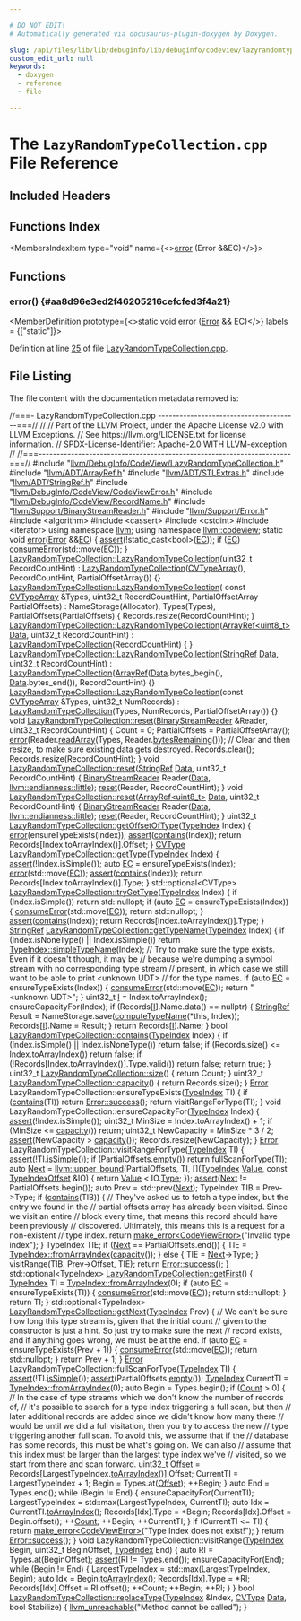 ```yaml
---

# DO NOT EDIT!
# Automatically generated via docusaurus-plugin-doxygen by Doxygen.

slug: /api/files/lib/lib/debuginfo/lib/debuginfo/codeview/lazyrandomtypecollection-cpp
custom_edit_url: null
keywords:
  - doxygen
  - reference
  - file

---
```





# The `LazyRandomTypeCollection.cpp` File Reference

<DoxygenPage pluginConfig={pluginConfig}>



## Included Headers

<IncludesList>
<IncludesListItem
  filePath="llvm/DebugInfo/CodeView/LazyRandomTypeCollection.h"
  permalink="/docs/api/files/include/include/llvm/include/llvm/debuginfo/include/llvm/debuginfo/codeview/lazyrandomtypecollection-h"
  isLocal="true" />
<IncludesListItem
  filePath="llvm/ADT/ArrayRef.h"
  permalink="/docs/api/files/include/include/llvm/include/llvm/adt/arrayref-h"
  isLocal="true" />
<IncludesListItem
  filePath="llvm/ADT/STLExtras.h"
  permalink="/docs/api/files/include/include/llvm/include/llvm/adt/stlextras-h"
  isLocal="true" />
<IncludesListItem
  filePath="llvm/ADT/StringRef.h"
  permalink="/docs/api/files/include/include/llvm/include/llvm/adt/stringref-h"
  isLocal="true" />
<IncludesListItem
  filePath="llvm/DebugInfo/CodeView/CodeViewError.h"
  permalink="/docs/api/files/include/include/llvm/include/llvm/debuginfo/include/llvm/debuginfo/codeview/codeviewerror-h"
  isLocal="true" />
<IncludesListItem
  filePath="llvm/DebugInfo/CodeView/RecordName.h"
  permalink="/docs/api/files/include/include/llvm/include/llvm/debuginfo/include/llvm/debuginfo/codeview/recordname-h"
  isLocal="true" />
<IncludesListItem
  filePath="llvm/Support/BinaryStreamReader.h"
  permalink="/docs/api/files/include/include/llvm/include/llvm/support/binarystreamreader-h"
  isLocal="true" />
<IncludesListItem
  filePath="llvm/Support/Error.h"
  permalink="/docs/api/files/include/include/llvm/include/llvm/support/error-h"
  isLocal="true" />
<IncludesListItem
  filePath="algorithm"
  permalink=""
  isLocal="false" />
<IncludesListItem
  filePath="cassert"
  permalink=""
  isLocal="false" />
<IncludesListItem
  filePath="cstdint"
  permalink=""
  isLocal="false" />
<IncludesListItem
  filePath="iterator"
  permalink=""
  isLocal="false" />
</IncludesList>

## Functions Index

<MembersIndex>

<MembersIndexItem
  type="void"
  name={<><a href="#aa8d96e3ed2f46205216cefcfed3f4a21">error</a> (Error &amp;&amp;EC)</>}>
</MembersIndexItem>

</MembersIndex>


<SectionDefinition>

## Functions

### error() {#aa8d96e3ed2f46205216cefcfed3f4a21}

<MemberDefinition
  prototype={<>static void error (<a href="/docs/api/classes/llvm/error">Error</a> &amp;&amp; EC)</>}
  labels = {["static"]}>

Definition at line <a href="#l00025">25</a> of file <a href="/docs/api/files/lib/lib/debuginfo/lib/debuginfo/codeview/lazyrandomtypecollection-cpp">LazyRandomTypeCollection.cpp</a>.
</MemberDefinition>

</SectionDefinition>

## File Listing

The file content with the documentation metadata removed is:

<ProgramListing>

<Link id="l00001" /><CodeLine lineNumber="1"><span class="doxyHighlightComment">//===- LazyRandomTypeCollection.cpp ---------------------------------------===//</span></CodeLine>
<Link id="l00002" /><CodeLine lineNumber="2"><span class="doxyHighlightComment">//</span></CodeLine>
<Link id="l00003" /><CodeLine lineNumber="3"><span class="doxyHighlightComment">// Part of the LLVM Project, under the Apache License v2.0 with LLVM Exceptions.</span></CodeLine>
<Link id="l00004" /><CodeLine lineNumber="4"><span class="doxyHighlightComment">// See https://llvm.org/LICENSE.txt for license information.</span></CodeLine>
<Link id="l00005" /><CodeLine lineNumber="5"><span class="doxyHighlightComment">// SPDX-License-Identifier: Apache-2.0 WITH LLVM-exception</span></CodeLine>
<Link id="l00006" /><CodeLine lineNumber="6"><span class="doxyHighlightComment">//</span></CodeLine>
<Link id="l00007" /><CodeLine lineNumber="7"><span class="doxyHighlightComment">//===----------------------------------------------------------------------===//</span></CodeLine>
<Link id="l00008" /><CodeLine lineNumber="8"></CodeLine>
<Link id="l00009" /><CodeLine lineNumber="9"><span class="doxyHighlightPreprocessor">#include &quot;<a href="/docs/api/files/include/include/llvm/include/llvm/debuginfo/include/llvm/debuginfo/codeview/lazyrandomtypecollection-h">llvm/DebugInfo/CodeView/LazyRandomTypeCollection.h</a>&quot;</span></CodeLine>
<Link id="l00010" /><CodeLine lineNumber="10"><span class="doxyHighlightPreprocessor">#include &quot;<a href="/docs/api/files/include/include/llvm/include/llvm/adt/arrayref-h">llvm/ADT/ArrayRef.h</a>&quot;</span></CodeLine>
<Link id="l00011" /><CodeLine lineNumber="11"><span class="doxyHighlightPreprocessor">#include &quot;<a href="/docs/api/files/include/include/llvm/include/llvm/adt/stlextras-h">llvm/ADT/STLExtras.h</a>&quot;</span></CodeLine>
<Link id="l00012" /><CodeLine lineNumber="12"><span class="doxyHighlightPreprocessor">#include &quot;<a href="/docs/api/files/include/include/llvm/include/llvm/adt/stringref-h">llvm/ADT/StringRef.h</a>&quot;</span></CodeLine>
<Link id="l00013" /><CodeLine lineNumber="13"><span class="doxyHighlightPreprocessor">#include &quot;<a href="/docs/api/files/include/include/llvm/include/llvm/debuginfo/include/llvm/debuginfo/codeview/codeviewerror-h">llvm/DebugInfo/CodeView/CodeViewError.h</a>&quot;</span></CodeLine>
<Link id="l00014" /><CodeLine lineNumber="14"><span class="doxyHighlightPreprocessor">#include &quot;<a href="/docs/api/files/include/include/llvm/include/llvm/debuginfo/include/llvm/debuginfo/codeview/recordname-h">llvm/DebugInfo/CodeView/RecordName.h</a>&quot;</span></CodeLine>
<Link id="l00015" /><CodeLine lineNumber="15"><span class="doxyHighlightPreprocessor">#include &quot;<a href="/docs/api/files/include/include/llvm/include/llvm/support/binarystreamreader-h">llvm/Support/BinaryStreamReader.h</a>&quot;</span></CodeLine>
<Link id="l00016" /><CodeLine lineNumber="16"><span class="doxyHighlightPreprocessor">#include &quot;<a href="/docs/api/files/include/include/llvm/include/llvm/support/error-h">llvm/Support/Error.h</a>&quot;</span></CodeLine>
<Link id="l00017" /><CodeLine lineNumber="17"><span class="doxyHighlightPreprocessor">#include &lt;algorithm&gt;</span></CodeLine>
<Link id="l00018" /><CodeLine lineNumber="18"><span class="doxyHighlightPreprocessor">#include &lt;cassert&gt;</span></CodeLine>
<Link id="l00019" /><CodeLine lineNumber="19"><span class="doxyHighlightPreprocessor">#include &lt;cstdint&gt;</span></CodeLine>
<Link id="l00020" /><CodeLine lineNumber="20"><span class="doxyHighlightPreprocessor">#include &lt;iterator&gt;</span></CodeLine>
<Link id="l00021" /><CodeLine lineNumber="21"></CodeLine>
<Link id="l00022" /><CodeLine lineNumber="22"><span class="doxyHighlightKeyword">using namespace </span><span class="doxyHighlight"><a href="/docs/api/namespaces/llvm">llvm</a>;</span></CodeLine>
<Link id="l00023" /><CodeLine lineNumber="23"><span class="doxyHighlightKeyword">using namespace </span><span class="doxyHighlight"><a href="/docs/api/namespaces/llvm/codeview">llvm::codeview</a>;</span></CodeLine>
<Link id="l00024" /><CodeLine lineNumber="24"></CodeLine>
<Link id="l00025" /><CodeLine lineNumber="25" lineLink="#aa8d96e3ed2f46205216cefcfed3f4a21"><span class="doxyHighlightKeyword">static</span><span class="doxyHighlight"> </span><span class="doxyHighlightKeywordType">void</span><span class="doxyHighlight"> <a href="/docs/api/files/lib/lib/debuginfo/lib/debuginfo/codeview/symbolrecordmapping-cpp/#a9cdf893c7d17e47fa1ed8bebf92a5da4">error</a>(<a href="/docs/api/classes/llvm/error">Error</a> &amp;&amp;<a href="/docs/api/namespaces/llvm/codeview/#a2e1cbb0e2bd7a35ed99c31853dc45374a3fd6b696867d70225deda7868308679b">EC</a>) &#123;</span></CodeLine>
<Link id="l00026" /><CodeLine lineNumber="26"><span class="doxyHighlight">  <a href="/docs/api/files/lib/lib/target/lib/target/amdgpu/silowercontrolflow-cpp/#a4868c5d81c5ccc98c47aeab6244346a0">assert</a>(!</span><span class="doxyHighlightKeyword">static&#95;cast&lt;</span><span class="doxyHighlightKeywordType">bool</span><span class="doxyHighlightKeyword">&gt;</span><span class="doxyHighlight">(<a href="/docs/api/namespaces/llvm/codeview/#a2e1cbb0e2bd7a35ed99c31853dc45374a3fd6b696867d70225deda7868308679b">EC</a>));</span></CodeLine>
<Link id="l00027" /><CodeLine lineNumber="27"><span class="doxyHighlight">  </span><span class="doxyHighlightKeywordFlow">if</span><span class="doxyHighlight"> (<a href="/docs/api/namespaces/llvm/codeview/#a2e1cbb0e2bd7a35ed99c31853dc45374a3fd6b696867d70225deda7868308679b">EC</a>)</span></CodeLine>
<Link id="l00028" /><CodeLine lineNumber="28"><span class="doxyHighlight">    <a href="/docs/api/namespaces/llvm/#aee0e70be66536b9ef7b65ae2e5a45959">consumeError</a>(std::move(<a href="/docs/api/namespaces/llvm/codeview/#a2e1cbb0e2bd7a35ed99c31853dc45374a3fd6b696867d70225deda7868308679b">EC</a>));</span></CodeLine>
<Link id="l00029" /><CodeLine lineNumber="29"><span class="doxyHighlight">&#125;</span></CodeLine>
<Link id="l00030" /><CodeLine lineNumber="30"></CodeLine>
<Link id="l00031" /><CodeLine lineNumber="31" lineLink="/docs/api/classes/llvm/codeview/lazyrandomtypecollection/#afad57506ce439940f94785edf80084da"><span class="doxyHighlight"><a href="/docs/api/classes/llvm/codeview/lazyrandomtypecollection/#afad57506ce439940f94785edf80084da">LazyRandomTypeCollection::LazyRandomTypeCollection</a>(uint32&#95;t RecordCountHint)</span></CodeLine>
<Link id="l00032" /><CodeLine lineNumber="32"><span class="doxyHighlight">    : <a href="/docs/api/classes/llvm/codeview/lazyrandomtypecollection/#afad57506ce439940f94785edf80084da">LazyRandomTypeCollection</a>(<a href="/docs/api/namespaces/llvm/codeview/#a3b5a871028c3a00c356376368d4d57d9">CVTypeArray</a>(), RecordCountHint,</span></CodeLine>
<Link id="l00033" /><CodeLine lineNumber="33"><span class="doxyHighlight">                               PartialOffsetArray()) &#123;&#125;</span></CodeLine>
<Link id="l00034" /><CodeLine lineNumber="34"></CodeLine>
<Link id="l00035" /><CodeLine lineNumber="35" lineLink="/docs/api/classes/llvm/codeview/lazyrandomtypecollection/#a2247baf15a7691d396b52b2900e75a81"><span class="doxyHighlight"><a href="/docs/api/classes/llvm/codeview/lazyrandomtypecollection/#afad57506ce439940f94785edf80084da">LazyRandomTypeCollection::LazyRandomTypeCollection</a>(</span></CodeLine>
<Link id="l00036" /><CodeLine lineNumber="36"><span class="doxyHighlight">    </span><span class="doxyHighlightKeyword">const</span><span class="doxyHighlight"> <a href="/docs/api/namespaces/llvm/codeview/#a3b5a871028c3a00c356376368d4d57d9">CVTypeArray</a> &amp;Types, uint32&#95;t RecordCountHint,</span></CodeLine>
<Link id="l00037" /><CodeLine lineNumber="37"><span class="doxyHighlight">    PartialOffsetArray PartialOffsets)</span></CodeLine>
<Link id="l00038" /><CodeLine lineNumber="38"><span class="doxyHighlight">    : NameStorage(Allocator), Types(Types), PartialOffsets(PartialOffsets) &#123;</span></CodeLine>
<Link id="l00039" /><CodeLine lineNumber="39"><span class="doxyHighlight">  Records.resize(RecordCountHint);</span></CodeLine>
<Link id="l00040" /><CodeLine lineNumber="40"><span class="doxyHighlight">&#125;</span></CodeLine>
<Link id="l00041" /><CodeLine lineNumber="41"></CodeLine>
<Link id="l00042" /><CodeLine lineNumber="42" lineLink="/docs/api/classes/llvm/codeview/lazyrandomtypecollection/#a2f281d0be821ff871f838262cc1fb263"><span class="doxyHighlight"><a href="/docs/api/classes/llvm/codeview/lazyrandomtypecollection/#afad57506ce439940f94785edf80084da">LazyRandomTypeCollection::LazyRandomTypeCollection</a>(<a href="/docs/api/classes/llvm/arrayref">ArrayRef&lt;uint8&#95;t&gt;</a> <a href="/docs/api/namespaces/llvm/#aa20539e89704d20b98b97e9c3feac934">Data</a>,</span></CodeLine>
<Link id="l00043" /><CodeLine lineNumber="43"><span class="doxyHighlight">                                                   uint32&#95;t RecordCountHint)</span></CodeLine>
<Link id="l00044" /><CodeLine lineNumber="44"><span class="doxyHighlight">    : <a href="/docs/api/classes/llvm/codeview/lazyrandomtypecollection/#afad57506ce439940f94785edf80084da">LazyRandomTypeCollection</a>(RecordCountHint) &#123;</span></CodeLine>
<Link id="l00045" /><CodeLine lineNumber="45"><span class="doxyHighlight">&#125;</span></CodeLine>
<Link id="l00046" /><CodeLine lineNumber="46"></CodeLine>
<Link id="l00047" /><CodeLine lineNumber="47" lineLink="/docs/api/classes/llvm/codeview/lazyrandomtypecollection/#aabfec94087683be804d07270a89c7819"><span class="doxyHighlight"><a href="/docs/api/classes/llvm/codeview/lazyrandomtypecollection/#afad57506ce439940f94785edf80084da">LazyRandomTypeCollection::LazyRandomTypeCollection</a>(<a href="/docs/api/classes/llvm/stringref">StringRef</a> <a href="/docs/api/namespaces/llvm/#aa20539e89704d20b98b97e9c3feac934">Data</a>,</span></CodeLine>
<Link id="l00048" /><CodeLine lineNumber="48"><span class="doxyHighlight">                                                   uint32&#95;t RecordCountHint)</span></CodeLine>
<Link id="l00049" /><CodeLine lineNumber="49"><span class="doxyHighlight">    : <a href="/docs/api/classes/llvm/codeview/lazyrandomtypecollection/#afad57506ce439940f94785edf80084da">LazyRandomTypeCollection</a>(<a href="/docs/api/classes/llvm/arrayref">ArrayRef</a>(<a href="/docs/api/namespaces/llvm/#aa20539e89704d20b98b97e9c3feac934">Data</a>.bytes&#95;begin(), <a href="/docs/api/namespaces/llvm/#aa20539e89704d20b98b97e9c3feac934">Data</a>.bytes&#95;end()),</span></CodeLine>
<Link id="l00050" /><CodeLine lineNumber="50"><span class="doxyHighlight">                               RecordCountHint) &#123;&#125;</span></CodeLine>
<Link id="l00051" /><CodeLine lineNumber="51"></CodeLine>
<Link id="l00052" /><CodeLine lineNumber="52" lineLink="/docs/api/classes/llvm/codeview/lazyrandomtypecollection/#a890b46f548669fb59ee820d18f10c3ff"><span class="doxyHighlight"><a href="/docs/api/classes/llvm/codeview/lazyrandomtypecollection/#afad57506ce439940f94785edf80084da">LazyRandomTypeCollection::LazyRandomTypeCollection</a>(</span><span class="doxyHighlightKeyword">const</span><span class="doxyHighlight"> <a href="/docs/api/namespaces/llvm/codeview/#a3b5a871028c3a00c356376368d4d57d9">CVTypeArray</a> &amp;Types,</span></CodeLine>
<Link id="l00053" /><CodeLine lineNumber="53"><span class="doxyHighlight">                                                   uint32&#95;t NumRecords)</span></CodeLine>
<Link id="l00054" /><CodeLine lineNumber="54"><span class="doxyHighlight">    : <a href="/docs/api/classes/llvm/codeview/lazyrandomtypecollection/#afad57506ce439940f94785edf80084da">LazyRandomTypeCollection</a>(Types, NumRecords, PartialOffsetArray()) &#123;&#125;</span></CodeLine>
<Link id="l00055" /><CodeLine lineNumber="55"></CodeLine>
<Link id="l00056" /><CodeLine lineNumber="56" lineLink="/docs/api/classes/llvm/codeview/lazyrandomtypecollection/#a88666e96d35b7e7e26892eb8424728b3"><span class="doxyHighlightKeywordType">void</span><span class="doxyHighlight"> <a href="/docs/api/classes/llvm/codeview/lazyrandomtypecollection/#ad762dd32330ae91ab7adc5267918cf43">LazyRandomTypeCollection::reset</a>(<a href="/docs/api/classes/llvm/binarystreamreader">BinaryStreamReader</a> &amp;Reader,</span></CodeLine>
<Link id="l00057" /><CodeLine lineNumber="57"><span class="doxyHighlight">                                     uint32&#95;t RecordCountHint) &#123;</span></CodeLine>
<Link id="l00058" /><CodeLine lineNumber="58"><span class="doxyHighlight">  Count = 0;</span></CodeLine>
<Link id="l00059" /><CodeLine lineNumber="59"><span class="doxyHighlight">  PartialOffsets = PartialOffsetArray();</span></CodeLine>
<Link id="l00060" /><CodeLine lineNumber="60"></CodeLine>
<Link id="l00061" /><CodeLine lineNumber="61"><span class="doxyHighlight">  <a href="/docs/api/files/lib/lib/debuginfo/lib/debuginfo/codeview/symbolrecordmapping-cpp/#a9cdf893c7d17e47fa1ed8bebf92a5da4">error</a>(Reader.<a href="/docs/api/classes/llvm/binarystreamreader/#ab88a8b3835c1028f8fd6c2b23f396d30">readArray</a>(Types, Reader.<a href="/docs/api/classes/llvm/binarystreamreader/#a81b49f753bf7db44da6cf4b0fc59b76e">bytesRemaining</a>()));</span></CodeLine>
<Link id="l00062" /><CodeLine lineNumber="62"></CodeLine>
<Link id="l00063" /><CodeLine lineNumber="63"><span class="doxyHighlight">  </span><span class="doxyHighlightComment">// Clear and then resize, to make sure existing data gets destroyed.</span></CodeLine>
<Link id="l00064" /><CodeLine lineNumber="64"><span class="doxyHighlight">  Records.clear();</span></CodeLine>
<Link id="l00065" /><CodeLine lineNumber="65"><span class="doxyHighlight">  Records.resize(RecordCountHint);</span></CodeLine>
<Link id="l00066" /><CodeLine lineNumber="66"><span class="doxyHighlight">&#125;</span></CodeLine>
<Link id="l00067" /><CodeLine lineNumber="67"></CodeLine>
<Link id="l00068" /><CodeLine lineNumber="68" lineLink="/docs/api/classes/llvm/codeview/lazyrandomtypecollection/#a360afdcd9d4f62ee3d7717620c44486f"><span class="doxyHighlightKeywordType">void</span><span class="doxyHighlight"> <a href="/docs/api/classes/llvm/codeview/lazyrandomtypecollection/#ad762dd32330ae91ab7adc5267918cf43">LazyRandomTypeCollection::reset</a>(<a href="/docs/api/classes/llvm/stringref">StringRef</a> <a href="/docs/api/namespaces/llvm/#aa20539e89704d20b98b97e9c3feac934">Data</a>, uint32&#95;t RecordCountHint) &#123;</span></CodeLine>
<Link id="l00069" /><CodeLine lineNumber="69"><span class="doxyHighlight">  <a href="/docs/api/classes/llvm/binarystreamreader">BinaryStreamReader</a> Reader(<a href="/docs/api/namespaces/llvm/#aa20539e89704d20b98b97e9c3feac934">Data</a>, <a href="/docs/api/namespaces/llvm/#ae1e26e57357947b25e392fd18ab000dbaaae6635e044ac56046b2893a529b5114">llvm::endianness::little</a>);</span></CodeLine>
<Link id="l00070" /><CodeLine lineNumber="70"><span class="doxyHighlight">  <a href="/docs/api/classes/llvm/codeview/lazyrandomtypecollection/#ad762dd32330ae91ab7adc5267918cf43">reset</a>(Reader, RecordCountHint);</span></CodeLine>
<Link id="l00071" /><CodeLine lineNumber="71"><span class="doxyHighlight">&#125;</span></CodeLine>
<Link id="l00072" /><CodeLine lineNumber="72"></CodeLine>
<Link id="l00073" /><CodeLine lineNumber="73" lineLink="/docs/api/classes/llvm/codeview/lazyrandomtypecollection/#ad762dd32330ae91ab7adc5267918cf43"><span class="doxyHighlightKeywordType">void</span><span class="doxyHighlight"> <a href="/docs/api/classes/llvm/codeview/lazyrandomtypecollection/#ad762dd32330ae91ab7adc5267918cf43">LazyRandomTypeCollection::reset</a>(<a href="/docs/api/classes/llvm/arrayref">ArrayRef&lt;uint8&#95;t&gt;</a> <a href="/docs/api/namespaces/llvm/#aa20539e89704d20b98b97e9c3feac934">Data</a>,</span></CodeLine>
<Link id="l00074" /><CodeLine lineNumber="74"><span class="doxyHighlight">                                     uint32&#95;t RecordCountHint) &#123;</span></CodeLine>
<Link id="l00075" /><CodeLine lineNumber="75"><span class="doxyHighlight">  <a href="/docs/api/classes/llvm/binarystreamreader">BinaryStreamReader</a> Reader(<a href="/docs/api/namespaces/llvm/#aa20539e89704d20b98b97e9c3feac934">Data</a>, <a href="/docs/api/namespaces/llvm/#ae1e26e57357947b25e392fd18ab000dbaaae6635e044ac56046b2893a529b5114">llvm::endianness::little</a>);</span></CodeLine>
<Link id="l00076" /><CodeLine lineNumber="76"><span class="doxyHighlight">  <a href="/docs/api/classes/llvm/codeview/lazyrandomtypecollection/#ad762dd32330ae91ab7adc5267918cf43">reset</a>(Reader, RecordCountHint);</span></CodeLine>
<Link id="l00077" /><CodeLine lineNumber="77"><span class="doxyHighlight">&#125;</span></CodeLine>
<Link id="l00078" /><CodeLine lineNumber="78"></CodeLine>
<Link id="l00079" /><CodeLine lineNumber="79" lineLink="/docs/api/classes/llvm/codeview/lazyrandomtypecollection/#a8eb7b146a5032a7f0f411dcdcbb8b4b3"><span class="doxyHighlight">uint32&#95;t <a href="/docs/api/classes/llvm/codeview/lazyrandomtypecollection/#a8eb7b146a5032a7f0f411dcdcbb8b4b3">LazyRandomTypeCollection::getOffsetOfType</a>(<a href="/docs/api/classes/llvm/codeview/typeindex">TypeIndex</a> Index) &#123;</span></CodeLine>
<Link id="l00080" /><CodeLine lineNumber="80"><span class="doxyHighlight">  <a href="/docs/api/files/lib/lib/debuginfo/lib/debuginfo/codeview/symbolrecordmapping-cpp/#a9cdf893c7d17e47fa1ed8bebf92a5da4">error</a>(ensureTypeExists(Index));</span></CodeLine>
<Link id="l00081" /><CodeLine lineNumber="81"><span class="doxyHighlight">  <a href="/docs/api/files/lib/lib/target/lib/target/amdgpu/silowercontrolflow-cpp/#a4868c5d81c5ccc98c47aeab6244346a0">assert</a>(<a href="/docs/api/classes/llvm/codeview/lazyrandomtypecollection/#acc6536c9d578ff7417ce2bae51151465">contains</a>(Index));</span></CodeLine>
<Link id="l00082" /><CodeLine lineNumber="82"></CodeLine>
<Link id="l00083" /><CodeLine lineNumber="83"><span class="doxyHighlight">  </span><span class="doxyHighlightKeywordFlow">return</span><span class="doxyHighlight"> Records&#91;Index.toArrayIndex()&#93;.Offset;</span></CodeLine>
<Link id="l00084" /><CodeLine lineNumber="84"><span class="doxyHighlight">&#125;</span></CodeLine>
<Link id="l00085" /><CodeLine lineNumber="85"></CodeLine>
<Link id="l00086" /><CodeLine lineNumber="86" lineLink="/docs/api/classes/llvm/codeview/lazyrandomtypecollection/#a4c9f32907d1d49ee8974b2f68ce2cdf6"><span class="doxyHighlight"><a href="/docs/api/namespaces/llvm/codeview/#a238eda31f74c0f0f3224f71b50b7d165">CVType</a> <a href="/docs/api/classes/llvm/codeview/lazyrandomtypecollection/#a4c9f32907d1d49ee8974b2f68ce2cdf6">LazyRandomTypeCollection::getType</a>(<a href="/docs/api/classes/llvm/codeview/typeindex">TypeIndex</a> Index) &#123;</span></CodeLine>
<Link id="l00087" /><CodeLine lineNumber="87"><span class="doxyHighlight">  <a href="/docs/api/files/lib/lib/target/lib/target/amdgpu/silowercontrolflow-cpp/#a4868c5d81c5ccc98c47aeab6244346a0">assert</a>(!Index.isSimple());</span></CodeLine>
<Link id="l00088" /><CodeLine lineNumber="88"></CodeLine>
<Link id="l00089" /><CodeLine lineNumber="89"><span class="doxyHighlight">  </span><span class="doxyHighlightKeyword">auto</span><span class="doxyHighlight"> <a href="/docs/api/namespaces/llvm/codeview/#a2e1cbb0e2bd7a35ed99c31853dc45374a3fd6b696867d70225deda7868308679b">EC</a> = ensureTypeExists(Index);</span></CodeLine>
<Link id="l00090" /><CodeLine lineNumber="90"><span class="doxyHighlight">  <a href="/docs/api/files/lib/lib/debuginfo/lib/debuginfo/codeview/symbolrecordmapping-cpp/#a9cdf893c7d17e47fa1ed8bebf92a5da4">error</a>(std::move(<a href="/docs/api/namespaces/llvm/codeview/#a2e1cbb0e2bd7a35ed99c31853dc45374a3fd6b696867d70225deda7868308679b">EC</a>));</span></CodeLine>
<Link id="l00091" /><CodeLine lineNumber="91"><span class="doxyHighlight">  <a href="/docs/api/files/lib/lib/target/lib/target/amdgpu/silowercontrolflow-cpp/#a4868c5d81c5ccc98c47aeab6244346a0">assert</a>(<a href="/docs/api/classes/llvm/codeview/lazyrandomtypecollection/#acc6536c9d578ff7417ce2bae51151465">contains</a>(Index));</span></CodeLine>
<Link id="l00092" /><CodeLine lineNumber="92"></CodeLine>
<Link id="l00093" /><CodeLine lineNumber="93"><span class="doxyHighlight">  </span><span class="doxyHighlightKeywordFlow">return</span><span class="doxyHighlight"> Records&#91;Index.toArrayIndex()&#93;.Type;</span></CodeLine>
<Link id="l00094" /><CodeLine lineNumber="94"><span class="doxyHighlight">&#125;</span></CodeLine>
<Link id="l00095" /><CodeLine lineNumber="95"></CodeLine>
<Link id="l00096" /><CodeLine lineNumber="96" lineLink="/docs/api/classes/llvm/codeview/lazyrandomtypecollection/#a2f93ee6dba63b9b441fa268ec636391f"><span class="doxyHighlight">std::optional&lt;CVType&gt; <a href="/docs/api/classes/llvm/codeview/lazyrandomtypecollection/#a2f93ee6dba63b9b441fa268ec636391f">LazyRandomTypeCollection::tryGetType</a>(<a href="/docs/api/classes/llvm/codeview/typeindex">TypeIndex</a> Index) &#123;</span></CodeLine>
<Link id="l00097" /><CodeLine lineNumber="97"><span class="doxyHighlight">  </span><span class="doxyHighlightKeywordFlow">if</span><span class="doxyHighlight"> (Index.isSimple())</span></CodeLine>
<Link id="l00098" /><CodeLine lineNumber="98"><span class="doxyHighlight">    </span><span class="doxyHighlightKeywordFlow">return</span><span class="doxyHighlight"> std::nullopt;</span></CodeLine>
<Link id="l00099" /><CodeLine lineNumber="99"></CodeLine>
<Link id="l00100" /><CodeLine lineNumber="100"><span class="doxyHighlight">  </span><span class="doxyHighlightKeywordFlow">if</span><span class="doxyHighlight"> (</span><span class="doxyHighlightKeyword">auto</span><span class="doxyHighlight"> <a href="/docs/api/namespaces/llvm/codeview/#a2e1cbb0e2bd7a35ed99c31853dc45374a3fd6b696867d70225deda7868308679b">EC</a> = ensureTypeExists(Index)) &#123;</span></CodeLine>
<Link id="l00101" /><CodeLine lineNumber="101"><span class="doxyHighlight">    <a href="/docs/api/namespaces/llvm/#aee0e70be66536b9ef7b65ae2e5a45959">consumeError</a>(std::move(<a href="/docs/api/namespaces/llvm/codeview/#a2e1cbb0e2bd7a35ed99c31853dc45374a3fd6b696867d70225deda7868308679b">EC</a>));</span></CodeLine>
<Link id="l00102" /><CodeLine lineNumber="102"><span class="doxyHighlight">    </span><span class="doxyHighlightKeywordFlow">return</span><span class="doxyHighlight"> std::nullopt;</span></CodeLine>
<Link id="l00103" /><CodeLine lineNumber="103"><span class="doxyHighlight">  &#125;</span></CodeLine>
<Link id="l00104" /><CodeLine lineNumber="104"></CodeLine>
<Link id="l00105" /><CodeLine lineNumber="105"><span class="doxyHighlight">  <a href="/docs/api/files/lib/lib/target/lib/target/amdgpu/silowercontrolflow-cpp/#a4868c5d81c5ccc98c47aeab6244346a0">assert</a>(<a href="/docs/api/classes/llvm/codeview/lazyrandomtypecollection/#acc6536c9d578ff7417ce2bae51151465">contains</a>(Index));</span></CodeLine>
<Link id="l00106" /><CodeLine lineNumber="106"><span class="doxyHighlight">  </span><span class="doxyHighlightKeywordFlow">return</span><span class="doxyHighlight"> Records&#91;Index.toArrayIndex()&#93;.Type;</span></CodeLine>
<Link id="l00107" /><CodeLine lineNumber="107"><span class="doxyHighlight">&#125;</span></CodeLine>
<Link id="l00108" /><CodeLine lineNumber="108"></CodeLine>
<Link id="l00109" /><CodeLine lineNumber="109" lineLink="/docs/api/classes/llvm/codeview/lazyrandomtypecollection/#ab41c72c1487d92d9beb6b4bfd325b1b1"><span class="doxyHighlight"><a href="/docs/api/classes/llvm/stringref">StringRef</a> <a href="/docs/api/classes/llvm/codeview/lazyrandomtypecollection/#ab41c72c1487d92d9beb6b4bfd325b1b1">LazyRandomTypeCollection::getTypeName</a>(<a href="/docs/api/classes/llvm/codeview/typeindex">TypeIndex</a> Index) &#123;</span></CodeLine>
<Link id="l00110" /><CodeLine lineNumber="110"><span class="doxyHighlight">  </span><span class="doxyHighlightKeywordFlow">if</span><span class="doxyHighlight"> (Index.isNoneType() || Index.isSimple())</span></CodeLine>
<Link id="l00111" /><CodeLine lineNumber="111"><span class="doxyHighlight">    </span><span class="doxyHighlightKeywordFlow">return</span><span class="doxyHighlight"> <a href="/docs/api/classes/llvm/codeview/typeindex/#a8b1dd732eb26d531ff0a7efc29fda083">TypeIndex::simpleTypeName</a>(Index);</span></CodeLine>
<Link id="l00112" /><CodeLine lineNumber="112"></CodeLine>
<Link id="l00113" /><CodeLine lineNumber="113"><span class="doxyHighlight">  </span><span class="doxyHighlightComment">// Try to make sure the type exists.  Even if it doesn&#39;t though, it may be</span></CodeLine>
<Link id="l00114" /><CodeLine lineNumber="114"><span class="doxyHighlight">  </span><span class="doxyHighlightComment">// because we&#39;re dumping a symbol stream with no corresponding type stream</span></CodeLine>
<Link id="l00115" /><CodeLine lineNumber="115"><span class="doxyHighlight">  </span><span class="doxyHighlightComment">// present, in which case we still want to be able to print &lt;unknown UDT&gt;</span></CodeLine>
<Link id="l00116" /><CodeLine lineNumber="116"><span class="doxyHighlight">  </span><span class="doxyHighlightComment">// for the type names.</span></CodeLine>
<Link id="l00117" /><CodeLine lineNumber="117"><span class="doxyHighlight">  </span><span class="doxyHighlightKeywordFlow">if</span><span class="doxyHighlight"> (</span><span class="doxyHighlightKeyword">auto</span><span class="doxyHighlight"> <a href="/docs/api/namespaces/llvm/codeview/#a2e1cbb0e2bd7a35ed99c31853dc45374a3fd6b696867d70225deda7868308679b">EC</a> = ensureTypeExists(Index)) &#123;</span></CodeLine>
<Link id="l00118" /><CodeLine lineNumber="118"><span class="doxyHighlight">    <a href="/docs/api/namespaces/llvm/#aee0e70be66536b9ef7b65ae2e5a45959">consumeError</a>(std::move(<a href="/docs/api/namespaces/llvm/codeview/#a2e1cbb0e2bd7a35ed99c31853dc45374a3fd6b696867d70225deda7868308679b">EC</a>));</span></CodeLine>
<Link id="l00119" /><CodeLine lineNumber="119"><span class="doxyHighlight">    </span><span class="doxyHighlightKeywordFlow">return</span><span class="doxyHighlight"> </span><span class="doxyHighlightStringLiteral">&quot;&lt;unknown UDT&gt;&quot;</span><span class="doxyHighlight">;</span></CodeLine>
<Link id="l00120" /><CodeLine lineNumber="120"><span class="doxyHighlight">  &#125;</span></CodeLine>
<Link id="l00121" /><CodeLine lineNumber="121"></CodeLine>
<Link id="l00122" /><CodeLine lineNumber="122"><span class="doxyHighlight">  uint32&#95;t <a href="/docs/api/files/lib/lib/support/md5-cpp/#ac0eafdc9ee161b71e7af98af736952fd">I</a> = Index.toArrayIndex();</span></CodeLine>
<Link id="l00123" /><CodeLine lineNumber="123"><span class="doxyHighlight">  ensureCapacityFor(Index);</span></CodeLine>
<Link id="l00124" /><CodeLine lineNumber="124"><span class="doxyHighlight">  </span><span class="doxyHighlightKeywordFlow">if</span><span class="doxyHighlight"> (Records&#91;<a href="/docs/api/files/lib/lib/support/md5-cpp/#ac0eafdc9ee161b71e7af98af736952fd">I</a>&#93;.Name.data() == </span><span class="doxyHighlightKeyword">nullptr</span><span class="doxyHighlight">) &#123;</span></CodeLine>
<Link id="l00125" /><CodeLine lineNumber="125"><span class="doxyHighlight">    <a href="/docs/api/classes/llvm/stringref">StringRef</a> Result = NameStorage.save(<a href="/docs/api/namespaces/llvm/codeview/#a4c1be5e840f541db6de41d95d4022561">computeTypeName</a>(&#42;</span><span class="doxyHighlightKeyword">this</span><span class="doxyHighlight">, Index));</span></CodeLine>
<Link id="l00126" /><CodeLine lineNumber="126"><span class="doxyHighlight">    Records&#91;<a href="/docs/api/files/lib/lib/support/md5-cpp/#ac0eafdc9ee161b71e7af98af736952fd">I</a>&#93;.Name = Result;</span></CodeLine>
<Link id="l00127" /><CodeLine lineNumber="127"><span class="doxyHighlight">  &#125;</span></CodeLine>
<Link id="l00128" /><CodeLine lineNumber="128"><span class="doxyHighlight">  </span><span class="doxyHighlightKeywordFlow">return</span><span class="doxyHighlight"> Records&#91;<a href="/docs/api/files/lib/lib/support/md5-cpp/#ac0eafdc9ee161b71e7af98af736952fd">I</a>&#93;.Name;</span></CodeLine>
<Link id="l00129" /><CodeLine lineNumber="129"><span class="doxyHighlight">&#125;</span></CodeLine>
<Link id="l00130" /><CodeLine lineNumber="130"></CodeLine>
<Link id="l00131" /><CodeLine lineNumber="131" lineLink="/docs/api/classes/llvm/codeview/lazyrandomtypecollection/#acc6536c9d578ff7417ce2bae51151465"><span class="doxyHighlightKeywordType">bool</span><span class="doxyHighlight"> <a href="/docs/api/classes/llvm/codeview/lazyrandomtypecollection/#acc6536c9d578ff7417ce2bae51151465">LazyRandomTypeCollection::contains</a>(<a href="/docs/api/classes/llvm/codeview/typeindex">TypeIndex</a> Index) &#123;</span></CodeLine>
<Link id="l00132" /><CodeLine lineNumber="132"><span class="doxyHighlight">  </span><span class="doxyHighlightKeywordFlow">if</span><span class="doxyHighlight"> (Index.isSimple() || Index.isNoneType())</span></CodeLine>
<Link id="l00133" /><CodeLine lineNumber="133"><span class="doxyHighlight">    </span><span class="doxyHighlightKeywordFlow">return</span><span class="doxyHighlight"> </span><span class="doxyHighlightKeyword">false</span><span class="doxyHighlight">;</span></CodeLine>
<Link id="l00134" /><CodeLine lineNumber="134"></CodeLine>
<Link id="l00135" /><CodeLine lineNumber="135"><span class="doxyHighlight">  </span><span class="doxyHighlightKeywordFlow">if</span><span class="doxyHighlight"> (Records.size() &lt;= Index.toArrayIndex())</span></CodeLine>
<Link id="l00136" /><CodeLine lineNumber="136"><span class="doxyHighlight">    </span><span class="doxyHighlightKeywordFlow">return</span><span class="doxyHighlight"> </span><span class="doxyHighlightKeyword">false</span><span class="doxyHighlight">;</span></CodeLine>
<Link id="l00137" /><CodeLine lineNumber="137"><span class="doxyHighlight">  </span><span class="doxyHighlightKeywordFlow">if</span><span class="doxyHighlight"> (!Records&#91;Index.toArrayIndex()&#93;.Type.valid())</span></CodeLine>
<Link id="l00138" /><CodeLine lineNumber="138"><span class="doxyHighlight">    </span><span class="doxyHighlightKeywordFlow">return</span><span class="doxyHighlight"> </span><span class="doxyHighlightKeyword">false</span><span class="doxyHighlight">;</span></CodeLine>
<Link id="l00139" /><CodeLine lineNumber="139"><span class="doxyHighlight">  </span><span class="doxyHighlightKeywordFlow">return</span><span class="doxyHighlight"> </span><span class="doxyHighlightKeyword">true</span><span class="doxyHighlight">;</span></CodeLine>
<Link id="l00140" /><CodeLine lineNumber="140"><span class="doxyHighlight">&#125;</span></CodeLine>
<Link id="l00141" /><CodeLine lineNumber="141"></CodeLine>
<Link id="l00142" /><CodeLine lineNumber="142" lineLink="/docs/api/classes/llvm/codeview/lazyrandomtypecollection/#a83fe8752f1d487f057a12945e9da6e1f"><span class="doxyHighlight">uint32&#95;t <a href="/docs/api/classes/llvm/codeview/lazyrandomtypecollection/#a83fe8752f1d487f057a12945e9da6e1f">LazyRandomTypeCollection::size</a>() &#123; </span><span class="doxyHighlightKeywordFlow">return</span><span class="doxyHighlight"> Count; &#125;</span></CodeLine>
<Link id="l00143" /><CodeLine lineNumber="143"></CodeLine>
<Link id="l00144" /><CodeLine lineNumber="144" lineLink="/docs/api/classes/llvm/codeview/lazyrandomtypecollection/#aa3e173c49db244a90840a7b4b69418fe"><span class="doxyHighlight">uint32&#95;t <a href="/docs/api/classes/llvm/codeview/lazyrandomtypecollection/#aa3e173c49db244a90840a7b4b69418fe">LazyRandomTypeCollection::capacity</a>() &#123; </span><span class="doxyHighlightKeywordFlow">return</span><span class="doxyHighlight"> Records.size(); &#125;</span></CodeLine>
<Link id="l00145" /><CodeLine lineNumber="145"></CodeLine>
<Link id="l00146" /><CodeLine lineNumber="146"><span class="doxyHighlight"><a href="/docs/api/classes/llvm/error">Error</a> LazyRandomTypeCollection::ensureTypeExists(<a href="/docs/api/classes/llvm/codeview/typeindex">TypeIndex</a> TI) &#123;</span></CodeLine>
<Link id="l00147" /><CodeLine lineNumber="147"><span class="doxyHighlight">  </span><span class="doxyHighlightKeywordFlow">if</span><span class="doxyHighlight"> (<a href="/docs/api/classes/llvm/codeview/lazyrandomtypecollection/#acc6536c9d578ff7417ce2bae51151465">contains</a>(TI))</span></CodeLine>
<Link id="l00148" /><CodeLine lineNumber="148"><span class="doxyHighlight">    </span><span class="doxyHighlightKeywordFlow">return</span><span class="doxyHighlight"> <a href="/docs/api/classes/llvm/error/#a4dfd0813c3d0e0a30439b5a3e9196b59">Error::success</a>();</span></CodeLine>
<Link id="l00149" /><CodeLine lineNumber="149"></CodeLine>
<Link id="l00150" /><CodeLine lineNumber="150"><span class="doxyHighlight">  </span><span class="doxyHighlightKeywordFlow">return</span><span class="doxyHighlight"> visitRangeForType(TI);</span></CodeLine>
<Link id="l00151" /><CodeLine lineNumber="151"><span class="doxyHighlight">&#125;</span></CodeLine>
<Link id="l00152" /><CodeLine lineNumber="152"></CodeLine>
<Link id="l00153" /><CodeLine lineNumber="153"><span class="doxyHighlightKeywordType">void</span><span class="doxyHighlight"> LazyRandomTypeCollection::ensureCapacityFor(<a href="/docs/api/classes/llvm/codeview/typeindex">TypeIndex</a> Index) &#123;</span></CodeLine>
<Link id="l00154" /><CodeLine lineNumber="154"><span class="doxyHighlight">  <a href="/docs/api/files/lib/lib/target/lib/target/amdgpu/silowercontrolflow-cpp/#a4868c5d81c5ccc98c47aeab6244346a0">assert</a>(!Index.isSimple());</span></CodeLine>
<Link id="l00155" /><CodeLine lineNumber="155"><span class="doxyHighlight">  uint32&#95;t MinSize = Index.toArrayIndex() + 1;</span></CodeLine>
<Link id="l00156" /><CodeLine lineNumber="156"></CodeLine>
<Link id="l00157" /><CodeLine lineNumber="157"><span class="doxyHighlight">  </span><span class="doxyHighlightKeywordFlow">if</span><span class="doxyHighlight"> (MinSize &lt;= <a href="/docs/api/classes/llvm/codeview/lazyrandomtypecollection/#aa3e173c49db244a90840a7b4b69418fe">capacity</a>())</span></CodeLine>
<Link id="l00158" /><CodeLine lineNumber="158"><span class="doxyHighlight">    </span><span class="doxyHighlightKeywordFlow">return</span><span class="doxyHighlight">;</span></CodeLine>
<Link id="l00159" /><CodeLine lineNumber="159"></CodeLine>
<Link id="l00160" /><CodeLine lineNumber="160"><span class="doxyHighlight">  uint32&#95;t NewCapacity = MinSize &#42; 3 / 2;</span></CodeLine>
<Link id="l00161" /><CodeLine lineNumber="161"></CodeLine>
<Link id="l00162" /><CodeLine lineNumber="162"><span class="doxyHighlight">  <a href="/docs/api/files/lib/lib/target/lib/target/amdgpu/silowercontrolflow-cpp/#a4868c5d81c5ccc98c47aeab6244346a0">assert</a>(NewCapacity &gt; <a href="/docs/api/classes/llvm/codeview/lazyrandomtypecollection/#aa3e173c49db244a90840a7b4b69418fe">capacity</a>());</span></CodeLine>
<Link id="l00163" /><CodeLine lineNumber="163"><span class="doxyHighlight">  Records.resize(NewCapacity);</span></CodeLine>
<Link id="l00164" /><CodeLine lineNumber="164"><span class="doxyHighlight">&#125;</span></CodeLine>
<Link id="l00165" /><CodeLine lineNumber="165"></CodeLine>
<Link id="l00166" /><CodeLine lineNumber="166"><span class="doxyHighlight"><a href="/docs/api/classes/llvm/error">Error</a> LazyRandomTypeCollection::visitRangeForType(<a href="/docs/api/classes/llvm/codeview/typeindex">TypeIndex</a> TI) &#123;</span></CodeLine>
<Link id="l00167" /><CodeLine lineNumber="167"><span class="doxyHighlight">  <a href="/docs/api/files/lib/lib/target/lib/target/amdgpu/silowercontrolflow-cpp/#a4868c5d81c5ccc98c47aeab6244346a0">assert</a>(!TI.<a href="/docs/api/classes/llvm/codeview/typeindex/#a405aadbe59614b6be8cfbcd0f3b4ac2a">isSimple</a>());</span></CodeLine>
<Link id="l00168" /><CodeLine lineNumber="168"><span class="doxyHighlight">  </span><span class="doxyHighlightKeywordFlow">if</span><span class="doxyHighlight"> (PartialOffsets.<a href="/docs/api/classes/llvm/fixedstreamarray/#aa59aa22ab1a78a9c0d7eb96cfeaa9f96">empty</a>())</span></CodeLine>
<Link id="l00169" /><CodeLine lineNumber="169"><span class="doxyHighlight">    </span><span class="doxyHighlightKeywordFlow">return</span><span class="doxyHighlight"> fullScanForType(TI);</span></CodeLine>
<Link id="l00170" /><CodeLine lineNumber="170"></CodeLine>
<Link id="l00171" /><CodeLine lineNumber="171"><span class="doxyHighlight">  </span><span class="doxyHighlightKeyword">auto</span><span class="doxyHighlight"> <a href="/docs/api/namespaces/llvm/#ab13c360340346d082b959b8cd79f2c1a">Next</a> = <a href="/docs/api/namespaces/llvm/#a4b7d2ab11554bd10d15b6cb21b2c2787">llvm::upper&#95;bound</a>(PartialOffsets, TI,</span></CodeLine>
<Link id="l00172" /><CodeLine lineNumber="172"><span class="doxyHighlight">                                &#91;&#93;(<a href="/docs/api/classes/llvm/codeview/typeindex">TypeIndex</a> <a href="/docs/api/classes/llvm/value">Value</a>, </span><span class="doxyHighlightKeyword">const</span><span class="doxyHighlight"> <a href="/docs/api/structs/llvm/codeview/typeindexoffset">TypeIndexOffset</a> &amp;IO) &#123;</span></CodeLine>
<Link id="l00173" /><CodeLine lineNumber="173"><span class="doxyHighlight">                                  </span><span class="doxyHighlightKeywordFlow">return</span><span class="doxyHighlight"> <a href="/docs/api/classes/llvm/value">Value</a> &lt; IO.<a href="/docs/api/structs/llvm/codeview/typeindexoffset/#a48df86d66e0a00f5f2114f4962c3d4a9">Type</a>;</span></CodeLine>
<Link id="l00174" /><CodeLine lineNumber="174"><span class="doxyHighlight">                                &#125;);</span></CodeLine>
<Link id="l00175" /><CodeLine lineNumber="175"></CodeLine>
<Link id="l00176" /><CodeLine lineNumber="176"><span class="doxyHighlight">  <a href="/docs/api/files/lib/lib/target/lib/target/amdgpu/silowercontrolflow-cpp/#a4868c5d81c5ccc98c47aeab6244346a0">assert</a>(<a href="/docs/api/namespaces/llvm/#ab13c360340346d082b959b8cd79f2c1a">Next</a> != PartialOffsets.begin());</span></CodeLine>
<Link id="l00177" /><CodeLine lineNumber="177"><span class="doxyHighlight">  </span><span class="doxyHighlightKeyword">auto</span><span class="doxyHighlight"> Prev = std::prev(<a href="/docs/api/namespaces/llvm/#ab13c360340346d082b959b8cd79f2c1a">Next</a>);</span></CodeLine>
<Link id="l00178" /><CodeLine lineNumber="178"></CodeLine>
<Link id="l00179" /><CodeLine lineNumber="179"><span class="doxyHighlight">  TypeIndex TIB = Prev-&gt;Type;</span></CodeLine>
<Link id="l00180" /><CodeLine lineNumber="180"><span class="doxyHighlight">  </span><span class="doxyHighlightKeywordFlow">if</span><span class="doxyHighlight"> (<a href="/docs/api/classes/llvm/codeview/lazyrandomtypecollection/#acc6536c9d578ff7417ce2bae51151465">contains</a>(TIB)) &#123;</span></CodeLine>
<Link id="l00181" /><CodeLine lineNumber="181"><span class="doxyHighlight">    </span><span class="doxyHighlightComment">// They&#39;ve asked us to fetch a type index, but the entry we found in the</span></CodeLine>
<Link id="l00182" /><CodeLine lineNumber="182"><span class="doxyHighlight">    </span><span class="doxyHighlightComment">// partial offsets array has already been visited.  Since we visit an entire</span></CodeLine>
<Link id="l00183" /><CodeLine lineNumber="183"><span class="doxyHighlight">    </span><span class="doxyHighlightComment">// block every time, that means this record should have been previously</span></CodeLine>
<Link id="l00184" /><CodeLine lineNumber="184"><span class="doxyHighlight">    </span><span class="doxyHighlightComment">// discovered.  Ultimately, this means this is a request for a non-existent</span></CodeLine>
<Link id="l00185" /><CodeLine lineNumber="185"><span class="doxyHighlight">    </span><span class="doxyHighlightComment">// type index.</span></CodeLine>
<Link id="l00186" /><CodeLine lineNumber="186"><span class="doxyHighlight">    </span><span class="doxyHighlightKeywordFlow">return</span><span class="doxyHighlight"> <a href="/docs/api/namespaces/llvm/#a9999bd897fc8a1648bd69b36fee2d357">make&#95;error&lt;CodeViewError&gt;</a>(</span><span class="doxyHighlightStringLiteral">&quot;Invalid type index&quot;</span><span class="doxyHighlight">);</span></CodeLine>
<Link id="l00187" /><CodeLine lineNumber="187"><span class="doxyHighlight">  &#125;</span></CodeLine>
<Link id="l00188" /><CodeLine lineNumber="188"></CodeLine>
<Link id="l00189" /><CodeLine lineNumber="189"><span class="doxyHighlight">  TypeIndex TIE;</span></CodeLine>
<Link id="l00190" /><CodeLine lineNumber="190"><span class="doxyHighlight">  </span><span class="doxyHighlightKeywordFlow">if</span><span class="doxyHighlight"> (<a href="/docs/api/namespaces/llvm/#ab13c360340346d082b959b8cd79f2c1a">Next</a> == PartialOffsets.end()) &#123;</span></CodeLine>
<Link id="l00191" /><CodeLine lineNumber="191"><span class="doxyHighlight">    TIE = <a href="/docs/api/classes/llvm/codeview/typeindex/#a07d13e00998a0b341376f2fbd3a0ed54">TypeIndex::fromArrayIndex</a>(<a href="/docs/api/classes/llvm/codeview/lazyrandomtypecollection/#aa3e173c49db244a90840a7b4b69418fe">capacity</a>());</span></CodeLine>
<Link id="l00192" /><CodeLine lineNumber="192"><span class="doxyHighlight">  &#125; </span><span class="doxyHighlightKeywordFlow">else</span><span class="doxyHighlight"> &#123;</span></CodeLine>
<Link id="l00193" /><CodeLine lineNumber="193"><span class="doxyHighlight">    TIE = <a href="/docs/api/namespaces/llvm/#ab13c360340346d082b959b8cd79f2c1a">Next</a>-&gt;Type;</span></CodeLine>
<Link id="l00194" /><CodeLine lineNumber="194"><span class="doxyHighlight">  &#125;</span></CodeLine>
<Link id="l00195" /><CodeLine lineNumber="195"></CodeLine>
<Link id="l00196" /><CodeLine lineNumber="196"><span class="doxyHighlight">  visitRange(TIB, Prev-&gt;Offset, TIE);</span></CodeLine>
<Link id="l00197" /><CodeLine lineNumber="197"><span class="doxyHighlight">  </span><span class="doxyHighlightKeywordFlow">return</span><span class="doxyHighlight"> <a href="/docs/api/classes/llvm/error/#a4dfd0813c3d0e0a30439b5a3e9196b59">Error::success</a>();</span></CodeLine>
<Link id="l00198" /><CodeLine lineNumber="198"><span class="doxyHighlight">&#125;</span></CodeLine>
<Link id="l00199" /><CodeLine lineNumber="199"></CodeLine>
<Link id="l00200" /><CodeLine lineNumber="200" lineLink="/docs/api/classes/llvm/codeview/lazyrandomtypecollection/#ad4a9f6debf4b0a808ea6ce5b9a579591"><span class="doxyHighlight">std::optional&lt;TypeIndex&gt; <a href="/docs/api/classes/llvm/codeview/lazyrandomtypecollection/#ad4a9f6debf4b0a808ea6ce5b9a579591">LazyRandomTypeCollection::getFirst</a>() &#123;</span></CodeLine>
<Link id="l00201" /><CodeLine lineNumber="201"><span class="doxyHighlight">  <a href="/docs/api/classes/llvm/codeview/typeindex">TypeIndex</a> TI = <a href="/docs/api/classes/llvm/codeview/typeindex/#a07d13e00998a0b341376f2fbd3a0ed54">TypeIndex::fromArrayIndex</a>(0);</span></CodeLine>
<Link id="l00202" /><CodeLine lineNumber="202"><span class="doxyHighlight">  </span><span class="doxyHighlightKeywordFlow">if</span><span class="doxyHighlight"> (</span><span class="doxyHighlightKeyword">auto</span><span class="doxyHighlight"> <a href="/docs/api/namespaces/llvm/codeview/#a2e1cbb0e2bd7a35ed99c31853dc45374a3fd6b696867d70225deda7868308679b">EC</a> = ensureTypeExists(TI)) &#123;</span></CodeLine>
<Link id="l00203" /><CodeLine lineNumber="203"><span class="doxyHighlight">    <a href="/docs/api/namespaces/llvm/#aee0e70be66536b9ef7b65ae2e5a45959">consumeError</a>(std::move(<a href="/docs/api/namespaces/llvm/codeview/#a2e1cbb0e2bd7a35ed99c31853dc45374a3fd6b696867d70225deda7868308679b">EC</a>));</span></CodeLine>
<Link id="l00204" /><CodeLine lineNumber="204"><span class="doxyHighlight">    </span><span class="doxyHighlightKeywordFlow">return</span><span class="doxyHighlight"> std::nullopt;</span></CodeLine>
<Link id="l00205" /><CodeLine lineNumber="205"><span class="doxyHighlight">  &#125;</span></CodeLine>
<Link id="l00206" /><CodeLine lineNumber="206"><span class="doxyHighlight">  </span><span class="doxyHighlightKeywordFlow">return</span><span class="doxyHighlight"> TI;</span></CodeLine>
<Link id="l00207" /><CodeLine lineNumber="207"><span class="doxyHighlight">&#125;</span></CodeLine>
<Link id="l00208" /><CodeLine lineNumber="208"></CodeLine>
<Link id="l00209" /><CodeLine lineNumber="209" lineLink="/docs/api/classes/llvm/codeview/lazyrandomtypecollection/#a253fd026aa57c367c965c81ed6125bd0"><span class="doxyHighlight">std::optional&lt;TypeIndex&gt; <a href="/docs/api/classes/llvm/codeview/lazyrandomtypecollection/#a253fd026aa57c367c965c81ed6125bd0">LazyRandomTypeCollection::getNext</a>(<a href="/docs/api/classes/llvm/codeview/typeindex">TypeIndex</a> Prev) &#123;</span></CodeLine>
<Link id="l00210" /><CodeLine lineNumber="210"><span class="doxyHighlight">  </span><span class="doxyHighlightComment">// We can&#39;t be sure how long this type stream is, given that the initial count</span></CodeLine>
<Link id="l00211" /><CodeLine lineNumber="211"><span class="doxyHighlight">  </span><span class="doxyHighlightComment">// given to the constructor is just a hint.  So just try to make sure the next</span></CodeLine>
<Link id="l00212" /><CodeLine lineNumber="212"><span class="doxyHighlight">  </span><span class="doxyHighlightComment">// record exists, and if anything goes wrong, we must be at the end.</span></CodeLine>
<Link id="l00213" /><CodeLine lineNumber="213"><span class="doxyHighlight">  </span><span class="doxyHighlightKeywordFlow">if</span><span class="doxyHighlight"> (</span><span class="doxyHighlightKeyword">auto</span><span class="doxyHighlight"> <a href="/docs/api/namespaces/llvm/codeview/#a2e1cbb0e2bd7a35ed99c31853dc45374a3fd6b696867d70225deda7868308679b">EC</a> = ensureTypeExists(Prev + 1)) &#123;</span></CodeLine>
<Link id="l00214" /><CodeLine lineNumber="214"><span class="doxyHighlight">    <a href="/docs/api/namespaces/llvm/#aee0e70be66536b9ef7b65ae2e5a45959">consumeError</a>(std::move(<a href="/docs/api/namespaces/llvm/codeview/#a2e1cbb0e2bd7a35ed99c31853dc45374a3fd6b696867d70225deda7868308679b">EC</a>));</span></CodeLine>
<Link id="l00215" /><CodeLine lineNumber="215"><span class="doxyHighlight">    </span><span class="doxyHighlightKeywordFlow">return</span><span class="doxyHighlight"> std::nullopt;</span></CodeLine>
<Link id="l00216" /><CodeLine lineNumber="216"><span class="doxyHighlight">  &#125;</span></CodeLine>
<Link id="l00217" /><CodeLine lineNumber="217"></CodeLine>
<Link id="l00218" /><CodeLine lineNumber="218"><span class="doxyHighlight">  </span><span class="doxyHighlightKeywordFlow">return</span><span class="doxyHighlight"> Prev + 1;</span></CodeLine>
<Link id="l00219" /><CodeLine lineNumber="219"><span class="doxyHighlight">&#125;</span></CodeLine>
<Link id="l00220" /><CodeLine lineNumber="220"></CodeLine>
<Link id="l00221" /><CodeLine lineNumber="221"><span class="doxyHighlight"><a href="/docs/api/classes/llvm/error">Error</a> LazyRandomTypeCollection::fullScanForType(<a href="/docs/api/classes/llvm/codeview/typeindex">TypeIndex</a> TI) &#123;</span></CodeLine>
<Link id="l00222" /><CodeLine lineNumber="222"><span class="doxyHighlight">  <a href="/docs/api/files/lib/lib/target/lib/target/amdgpu/silowercontrolflow-cpp/#a4868c5d81c5ccc98c47aeab6244346a0">assert</a>(!TI.<a href="/docs/api/classes/llvm/codeview/typeindex/#a405aadbe59614b6be8cfbcd0f3b4ac2a">isSimple</a>());</span></CodeLine>
<Link id="l00223" /><CodeLine lineNumber="223"><span class="doxyHighlight">  <a href="/docs/api/files/lib/lib/target/lib/target/amdgpu/silowercontrolflow-cpp/#a4868c5d81c5ccc98c47aeab6244346a0">assert</a>(PartialOffsets.<a href="/docs/api/classes/llvm/fixedstreamarray/#aa59aa22ab1a78a9c0d7eb96cfeaa9f96">empty</a>());</span></CodeLine>
<Link id="l00224" /><CodeLine lineNumber="224"></CodeLine>
<Link id="l00225" /><CodeLine lineNumber="225"><span class="doxyHighlight">  <a href="/docs/api/classes/llvm/codeview/typeindex">TypeIndex</a> CurrentTI = <a href="/docs/api/classes/llvm/codeview/typeindex/#a07d13e00998a0b341376f2fbd3a0ed54">TypeIndex::fromArrayIndex</a>(0);</span></CodeLine>
<Link id="l00226" /><CodeLine lineNumber="226"><span class="doxyHighlight">  </span><span class="doxyHighlightKeyword">auto</span><span class="doxyHighlight"> Begin = Types.begin();</span></CodeLine>
<Link id="l00227" /><CodeLine lineNumber="227"></CodeLine>
<Link id="l00228" /><CodeLine lineNumber="228"><span class="doxyHighlight">  </span><span class="doxyHighlightKeywordFlow">if</span><span class="doxyHighlight"> (<a href="/docs/api/namespaces/llvm/#a845e08be4b0320d66901a66b0c0e9509">Count</a> &gt; 0) &#123;</span></CodeLine>
<Link id="l00229" /><CodeLine lineNumber="229"><span class="doxyHighlight">    </span><span class="doxyHighlightComment">// In the case of type streams which we don&#39;t know the number of records of,</span></CodeLine>
<Link id="l00230" /><CodeLine lineNumber="230"><span class="doxyHighlight">    </span><span class="doxyHighlightComment">// it&#39;s possible to search for a type index triggering a full scan, but then</span></CodeLine>
<Link id="l00231" /><CodeLine lineNumber="231"><span class="doxyHighlight">    </span><span class="doxyHighlightComment">// later additional records are added since we didn&#39;t know how many there</span></CodeLine>
<Link id="l00232" /><CodeLine lineNumber="232"><span class="doxyHighlight">    </span><span class="doxyHighlightComment">// would be until we did a full visitation, then you try to access the new</span></CodeLine>
<Link id="l00233" /><CodeLine lineNumber="233"><span class="doxyHighlight">    </span><span class="doxyHighlightComment">// type triggering another full scan.  To avoid this, we assume that if the</span></CodeLine>
<Link id="l00234" /><CodeLine lineNumber="234"><span class="doxyHighlight">    </span><span class="doxyHighlightComment">// database has some records, this must be what&#39;s going on.  We can also</span></CodeLine>
<Link id="l00235" /><CodeLine lineNumber="235"><span class="doxyHighlight">    </span><span class="doxyHighlightComment">// assume that this index must be larger than the largest type index we&#39;ve</span></CodeLine>
<Link id="l00236" /><CodeLine lineNumber="236"><span class="doxyHighlight">    </span><span class="doxyHighlightComment">// visited, so we start from there and scan forward.</span></CodeLine>
<Link id="l00237" /><CodeLine lineNumber="237"><span class="doxyHighlight">    uint32&#95;t <a href="/docs/api/namespaces/llvm/#a05f5b9a11bdcc5feba62899f95dcf878a3134224cba2545bc57954d3b072aebb4">Offset</a> = Records&#91;LargestTypeIndex.<a href="/docs/api/classes/llvm/codeview/typeindex/#a6eccd1cad00a0755981c9110bccfdfb9">toArrayIndex</a>()&#93;.Offset;</span></CodeLine>
<Link id="l00238" /><CodeLine lineNumber="238"><span class="doxyHighlight">    CurrentTI = LargestTypeIndex + 1;</span></CodeLine>
<Link id="l00239" /><CodeLine lineNumber="239"><span class="doxyHighlight">    Begin = Types.at(<a href="/docs/api/namespaces/llvm/#a05f5b9a11bdcc5feba62899f95dcf878a3134224cba2545bc57954d3b072aebb4">Offset</a>);</span></CodeLine>
<Link id="l00240" /><CodeLine lineNumber="240"><span class="doxyHighlight">    ++Begin;</span></CodeLine>
<Link id="l00241" /><CodeLine lineNumber="241"><span class="doxyHighlight">  &#125;</span></CodeLine>
<Link id="l00242" /><CodeLine lineNumber="242"></CodeLine>
<Link id="l00243" /><CodeLine lineNumber="243"><span class="doxyHighlight">  </span><span class="doxyHighlightKeyword">auto</span><span class="doxyHighlight"> End = Types.end();</span></CodeLine>
<Link id="l00244" /><CodeLine lineNumber="244"><span class="doxyHighlight">  </span><span class="doxyHighlightKeywordFlow">while</span><span class="doxyHighlight"> (Begin != End) &#123;</span></CodeLine>
<Link id="l00245" /><CodeLine lineNumber="245"><span class="doxyHighlight">    ensureCapacityFor(CurrentTI);</span></CodeLine>
<Link id="l00246" /><CodeLine lineNumber="246"><span class="doxyHighlight">    LargestTypeIndex = std::max(LargestTypeIndex, CurrentTI);</span></CodeLine>
<Link id="l00247" /><CodeLine lineNumber="247"><span class="doxyHighlight">    </span><span class="doxyHighlightKeyword">auto</span><span class="doxyHighlight"> Idx = CurrentTI.<a href="/docs/api/classes/llvm/codeview/typeindex/#a6eccd1cad00a0755981c9110bccfdfb9">toArrayIndex</a>();</span></CodeLine>
<Link id="l00248" /><CodeLine lineNumber="248"><span class="doxyHighlight">    Records&#91;Idx&#93;.Type = &#42;Begin;</span></CodeLine>
<Link id="l00249" /><CodeLine lineNumber="249"><span class="doxyHighlight">    Records&#91;Idx&#93;.Offset = Begin.offset();</span></CodeLine>
<Link id="l00250" /><CodeLine lineNumber="250"><span class="doxyHighlight">    ++<a href="/docs/api/namespaces/llvm/#a845e08be4b0320d66901a66b0c0e9509">Count</a>;</span></CodeLine>
<Link id="l00251" /><CodeLine lineNumber="251"><span class="doxyHighlight">    ++Begin;</span></CodeLine>
<Link id="l00252" /><CodeLine lineNumber="252"><span class="doxyHighlight">    ++CurrentTI;</span></CodeLine>
<Link id="l00253" /><CodeLine lineNumber="253"><span class="doxyHighlight">  &#125;</span></CodeLine>
<Link id="l00254" /><CodeLine lineNumber="254"><span class="doxyHighlight">  </span><span class="doxyHighlightKeywordFlow">if</span><span class="doxyHighlight"> (CurrentTI &lt;= TI) &#123;</span></CodeLine>
<Link id="l00255" /><CodeLine lineNumber="255"><span class="doxyHighlight">    </span><span class="doxyHighlightKeywordFlow">return</span><span class="doxyHighlight"> <a href="/docs/api/namespaces/llvm/#a9999bd897fc8a1648bd69b36fee2d357">make&#95;error&lt;CodeViewError&gt;</a>(</span><span class="doxyHighlightStringLiteral">&quot;Type Index does not exist!&quot;</span><span class="doxyHighlight">);</span></CodeLine>
<Link id="l00256" /><CodeLine lineNumber="256"><span class="doxyHighlight">  &#125;</span></CodeLine>
<Link id="l00257" /><CodeLine lineNumber="257"><span class="doxyHighlight">  </span><span class="doxyHighlightKeywordFlow">return</span><span class="doxyHighlight"> <a href="/docs/api/classes/llvm/error/#a4dfd0813c3d0e0a30439b5a3e9196b59">Error::success</a>();</span></CodeLine>
<Link id="l00258" /><CodeLine lineNumber="258"><span class="doxyHighlight">&#125;</span></CodeLine>
<Link id="l00259" /><CodeLine lineNumber="259"></CodeLine>
<Link id="l00260" /><CodeLine lineNumber="260"><span class="doxyHighlightKeywordType">void</span><span class="doxyHighlight"> LazyRandomTypeCollection::visitRange(<a href="/docs/api/classes/llvm/codeview/typeindex">TypeIndex</a> Begin, uint32&#95;t BeginOffset,</span></CodeLine>
<Link id="l00261" /><CodeLine lineNumber="261"><span class="doxyHighlight">                                          <a href="/docs/api/classes/llvm/codeview/typeindex">TypeIndex</a> End) &#123;</span></CodeLine>
<Link id="l00262" /><CodeLine lineNumber="262"><span class="doxyHighlight">  </span><span class="doxyHighlightKeyword">auto</span><span class="doxyHighlight"> RI = Types.at(BeginOffset);</span></CodeLine>
<Link id="l00263" /><CodeLine lineNumber="263"><span class="doxyHighlight">  <a href="/docs/api/files/lib/lib/target/lib/target/amdgpu/silowercontrolflow-cpp/#a4868c5d81c5ccc98c47aeab6244346a0">assert</a>(RI != Types.end());</span></CodeLine>
<Link id="l00264" /><CodeLine lineNumber="264"></CodeLine>
<Link id="l00265" /><CodeLine lineNumber="265"><span class="doxyHighlight">  ensureCapacityFor(End);</span></CodeLine>
<Link id="l00266" /><CodeLine lineNumber="266"><span class="doxyHighlight">  </span><span class="doxyHighlightKeywordFlow">while</span><span class="doxyHighlight"> (Begin != End) &#123;</span></CodeLine>
<Link id="l00267" /><CodeLine lineNumber="267"><span class="doxyHighlight">    LargestTypeIndex = std::max(LargestTypeIndex, Begin);</span></CodeLine>
<Link id="l00268" /><CodeLine lineNumber="268"><span class="doxyHighlight">    </span><span class="doxyHighlightKeyword">auto</span><span class="doxyHighlight"> Idx = Begin.<a href="/docs/api/classes/llvm/codeview/typeindex/#a6eccd1cad00a0755981c9110bccfdfb9">toArrayIndex</a>();</span></CodeLine>
<Link id="l00269" /><CodeLine lineNumber="269"><span class="doxyHighlight">    Records&#91;Idx&#93;.Type = &#42;RI;</span></CodeLine>
<Link id="l00270" /><CodeLine lineNumber="270"><span class="doxyHighlight">    Records&#91;Idx&#93;.Offset = RI.offset();</span></CodeLine>
<Link id="l00271" /><CodeLine lineNumber="271"><span class="doxyHighlight">    ++Count;</span></CodeLine>
<Link id="l00272" /><CodeLine lineNumber="272"><span class="doxyHighlight">    ++Begin;</span></CodeLine>
<Link id="l00273" /><CodeLine lineNumber="273"><span class="doxyHighlight">    ++RI;</span></CodeLine>
<Link id="l00274" /><CodeLine lineNumber="274"><span class="doxyHighlight">  &#125;</span></CodeLine>
<Link id="l00275" /><CodeLine lineNumber="275"><span class="doxyHighlight">&#125;</span></CodeLine>
<Link id="l00276" /><CodeLine lineNumber="276"></CodeLine>
<Link id="l00277" /><CodeLine lineNumber="277" lineLink="/docs/api/classes/llvm/codeview/lazyrandomtypecollection/#aa9bfc8547ccc3fbe75129dc3e9dea2a6"><span class="doxyHighlightKeywordType">bool</span><span class="doxyHighlight"> <a href="/docs/api/classes/llvm/codeview/lazyrandomtypecollection/#aa9bfc8547ccc3fbe75129dc3e9dea2a6">LazyRandomTypeCollection::replaceType</a>(<a href="/docs/api/classes/llvm/codeview/typeindex">TypeIndex</a> &amp;Index, <a href="/docs/api/namespaces/llvm/codeview/#a238eda31f74c0f0f3224f71b50b7d165">CVType</a> <a href="/docs/api/namespaces/llvm/#aa20539e89704d20b98b97e9c3feac934">Data</a>,</span></CodeLine>
<Link id="l00278" /><CodeLine lineNumber="278"><span class="doxyHighlight">                                           </span><span class="doxyHighlightKeywordType">bool</span><span class="doxyHighlight"> Stabilize) &#123;</span></CodeLine>
<Link id="l00279" /><CodeLine lineNumber="279"><span class="doxyHighlight">  <a href="/docs/api/files/include/include/llvm/include/llvm/support/errorhandling-h/#ace243f5c25697a1107cce46626b3dc94">llvm&#95;unreachable</a>(</span><span class="doxyHighlightStringLiteral">&quot;Method cannot be called&quot;</span><span class="doxyHighlight">);</span></CodeLine>
<Link id="l00280" /><CodeLine lineNumber="280"><span class="doxyHighlight">&#125;</span></CodeLine>

</ProgramListing>


</DoxygenPage>
